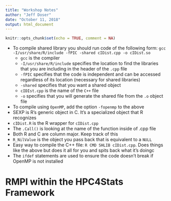 ```yaml
---
title: "Workshop Notes"
author: "Jeff Doser"
date: "October 11, 2018"
output: html_document
---
```


```r
knitr::opts_chunk$set(echo = TRUE, comment = NA)
```

+ To compile shared library you should run code of the following form: `gcc -I/usr/share/R/include -fPIC -shared cIDist.cpp -o cIDist.so`
    + `gcc` is the compiler
    + `-I/usr/share/R/include` specifies the location to find the libraries that you are including in the header of the `.cpp` file
    + `-fPIC` specifies that the code is independent and can be accessed regardless of its location (necessary for shared libraries)
    + `-shared` specifies that you want a shared object
    + `cIDIst.cpp` is the name of the `C++` file
    + `-o` specifies that you will generate the shared file from the `.o` object file
+ To compile using `OpenMP`, add the option `-fopenmp` to the above
+ SEXP is R's generic object in C. It's a specialized object that R recognizes
+ `cIDist.R` is the R wrapper for `cIDist.cpp`
+ The `.Call()` is looking at the name of the function inside of .cpp file
+ Both R and C are column major. Keep track of this
+ `R_NilValue` is the object you pass back that is equivalent to a `NULL`
+ Easy way to compile the C++ file: `R CMD SHLIB cIDist.cpp`. Does things like the above but does it all for you and spits back what it's doingc
+ The `ifdef` statements are used to ensure the code doesn't break if OpenMP is not installed


# RMPI within the HPC4Stats Framework


